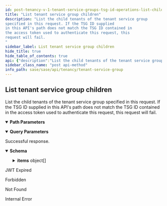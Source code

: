 ```yaml
---
id: post-tenancy-v-1-tenant-service-groups-tsg-id-operations-list-children
title: "List tenant service group children"
description: "List the child tenants of the tenant service group
specified in this request. If the TSG ID supplied
in this API's path does not match the TSG ID contained in
the access token used to authenticate this request, this
request will fail.
"
sidebar_label: List tenant service group children
hide_title: true
hide_table_of_contents: true
api: {"description":"List the child tenants of the tenant service group\nspecified in this request. If the TSG ID supplied\nin this API's path does not match the TSG ID contained in\nthe access token used to authenticate this request, this\nrequest will fail.\n","operationId":"post-tenancy-v1-tenant_service_groups-tsg_id-operations-list_children","parameters":[{"description":"A unique identifier for the tenant service group.\n","in":"path","name":"tsg_id","required":true,"schema":{"description":"A unique identifier.","example":"1378242802","maxLength":10,"minLength":10,"pattern":"^1[0-9]+$","readOnly":true,"type":"string"}},{"description":"If `true`, return the entire descendent hierarchy.\nIf `false`, return only the immediate children of the\nTSG identified in this call's path. Default is\n`false`.\n","in":"query","name":"hierarchy","schema":{"type":"boolean"}},{"description":"Indicates if the TSG used to generate this hierarchy is\nincluded in the resulting TSG list. `true` to include\nself. Default is `false`.\n","in":"query","name":"include_self","required":false,"schema":{"type":"boolean"}}],"responses":{"200":{"content":{"application/json":{"examples":{"list_children":{"value":{"count":"2","items":[{"display_name":"Child TSG 1","id":"1957242655","parent_id":"1374575467","support_contact":"user@example.com","vertical":"High Tech"},{"display_name":"Child TSG 1","id":"1739543876","parent_id":"1374575467"}]}},"list_children?fields=id":{"value":{"count":"2","items":[{"id":"1957242655"},{"id":"1739543876"}]}},"list_children?hierarchy=true":{"value":{"count":"3","items":[{"children":[{"id":"1626857948","name":"Grandchild TSG","parent_id":"1957242655","support_contact":"user@example.com"}],"display_name":"Child TSG 1","id":"1957242655","parent_id":"1374575467","support_contact":"user@example.com","vertical":"High Tech"},{"display_name":"Child TSG 1","id":"1739543876","parent_id":"1374575467"}]}},"list_children?hierarchy=true&include_self=true":{"value":{"count":"4","items":[{"children":[{"children":[{"id":"1626857948","name":"Grandchild TSG","parent_id":"1957242655","support_contact":"user@example.com"}],"display_name":"Child TSG 1","id":"1957242655","parent_id":"1374575467","support_contact":"user@example.com","vertical":"High Tech"},{"display_name":"Child TSG 1","id":"1739543876","parent_id":"1374575467"}],"display_name":"Parent TSG","id":"1374575467","vertical":"High Tech"}]}}},"schema":{"allOf":[{"properties":{"count":{"description":"Total count of the items","type":"integer"}},"required":["count","items"],"type":"object"},{"example":{"count":1}},{"properties":{"items":{"items":{"allOf":[{"properties":{"display_name":{"description":"The tenant service group's display name.\n","example":"Example TSG","type":"string"},"id":{"allOf":[{"description":"A unique identifier.","example":"1378242802","maxLength":10,"minLength":10,"pattern":"^1[0-9]+$","readOnly":true,"type":"string"}],"description":"The tenant service group's ID.","readOnly":true},"parent_id":{"allOf":[{"allOf":[{"description":"A unique identifier.","example":"1378242802","maxLength":10,"minLength":10,"pattern":"^1[0-9]+$","readOnly":true,"type":"string"}],"example":1995877003,"readOnly":false,"type":"string"}],"description":"The TSG ID for this tenant service group's parent.\n"},"support_contact":{"description":"The email address of the person or organization that should\nbe contacted for support of this TSG.\n","example":"user@example.com","type":"string"},"vertical":{"description":"A token that identifies the business vertical supported by the SASE\nproducts managed by this TSG.\n","enum":["High Tech","Education","Manufacturing","Hospitality","Professional & Legal Services","Wholesale & Retail","Finance","Telecommunications","State & Local Government","Transportation & Logistics","Federal Government","Media & Entertainment","Nonclassifiable Establishments","Healthcare","Utilities & Energy","Insurance","Agriculture","Pharma & Life Sciences","Construction","Aerospace & Defense","Real Estate","Restaurant/Food Industry","Other"],"example":"High Tech","type":"string"}},"required":["id"],"type":"object"}],"type":"object"},"type":"array"}},"type":"object"}]}}},"description":"Successful response."},"401":{"content":{"text/plain":{"examples":{"Jwt Expired":{"value":"Jwt is expired"}}}},"description":"JWT Expired"},"403":{"content":{"application/json":{"examples":{"Forbidden":{"value":{"error":"Forbidden","message":"Forbidden","statusCode":403}}}}},"description":"Forbidden"},"404":{"content":{"application/json":{"examples":{"Tenant Service Group Not Found":{"value":{"error":"Not Found","message":"Not Found","statusCode":404}}}}},"description":"Not Found"},"500":{"content":{"application/json":{"examples":{"Internal Error":{"value":{"error":"Internal Server Error","message":"An internal server error occurred","statusCode":500}}}}},"description":"Internal Error"}},"security":[{"Bearer":[]}],"tags":["TenantServiceGroup"],"method":"post","path":"/tenancy/v1/tenant_service_groups/{tsg_id}/operations/list_children","servers":[{"url":"https://api.sase.paloaltonetworks.com"}],"securitySchemes":{"Bearer":{"scheme":"bearer","type":"http"}},"info":{"contact":{},"description":"Manages tenant service groups.\n","title":"Tenant Service Group","version":"1.0"},"postman":{"name":"List tenant service group children","description":{"content":"List the child tenants of the tenant service group\nspecified in this request. If the TSG ID supplied\nin this API's path does not match the TSG ID contained in\nthe access token used to authenticate this request, this\nrequest will fail.\n","type":"text/plain"},"url":{"path":["tenancy","v1","tenant_service_groups",":tsg_id","operations","list_children"],"host":["{{baseUrl}}"],"query":[{"disabled":false,"description":{"content":"If `true`, return the entire descendent hierarchy.\nIf `false`, return only the immediate children of the\nTSG identified in this call's path. Default is\n`false`.\n","type":"text/plain"},"key":"hierarchy","value":""},{"disabled":false,"description":{"content":"Indicates if the TSG used to generate this hierarchy is\nincluded in the resulting TSG list. `true` to include\nself. Default is `false`.\n","type":"text/plain"},"key":"include_self","value":""}],"variable":[{"disabled":false,"description":{"content":"(Required) A unique identifier for the tenant service group.\n","type":"text/plain"},"type":"any","value":"","key":"tsg_id"}]},"header":[{"key":"Accept","value":"application/json"}],"method":"POST","auth":{"type":"bearer","bearer":[{"type":"any","value":"<Bearer Token>","key":"token"}]}}}
sidebar_class_name: "post api-method"
info_path: sase/sase/api/tenancy/tenant-service-group
---
```



## List tenant service group children



List the child tenants of the tenant service group
specified in this request. If the TSG ID supplied
in this API&#39;s path does not match the TSG ID contained in
the access token used to authenticate this request, this
request will fail.


<details style={{"marginBottom":"1rem"}} data-collapsed={false} open={true}><summary style={{}}><strong>Path Parameters</strong></summary><div><ul><ParamsItem className={"paramsItem"} param={{"description":"A unique identifier for the tenant service group.\n","in":"path","name":"tsg_id","required":true,"schema":{"description":"A unique identifier.","example":"1378242802","maxLength":10,"minLength":10,"pattern":"^1[0-9]+$","readOnly":true,"type":"string"}}}></ParamsItem></ul></div></details><details style={{"marginBottom":"1rem"}} data-collapsed={false} open={true}><summary style={{}}><strong>Query Parameters</strong></summary><div><ul><ParamsItem className={"paramsItem"} param={{"description":"If `true`, return the entire descendent hierarchy.\nIf `false`, return only the immediate children of the\nTSG identified in this call's path. Default is\n`false`.\n","in":"query","name":"hierarchy","schema":{"type":"boolean"}}}></ParamsItem><ParamsItem className={"paramsItem"} param={{"description":"Indicates if the TSG used to generate this hierarchy is\nincluded in the resulting TSG list. `true` to include\nself. Default is `false`.\n","in":"query","name":"include_self","required":false,"schema":{"type":"boolean"}}}></ParamsItem></ul></div></details><div><ApiTabs><TabItem label={"200"} value={"200"}><div>

Successful response.

</div><div><MimeTabs groupId={"mime-type"}><TabItem label={"application/json"} value={"application/json"}><SchemaTabs groupId={"schema-tabs"}><TabItem label={"Schema"} value={"Schema"}><details style={{}} data-collapsed={false} open={true}><summary style={{"textAlign":"left"}}><strong>Schema</strong></summary><div style={{"textAlign":"left","marginLeft":"1rem"}}></div><ul style={{"marginLeft":"1rem"}}><SchemaItem collapsible={false} name={"count"} required={false} schemaDescription={"Total count of the items"} schemaName={"integer"} qualifierMessage={undefined} defaultValue={undefined}></SchemaItem><SchemaItem collapsible={true} className={"schemaItem"}><details style={{}}><summary style={{}}><strong>items</strong><span style={{"opacity":"0.6"}}> object[]</span></summary><div style={{"marginLeft":"1rem"}}><SchemaItem collapsible={false} name={"display_name"} required={false} schemaDescription={"The tenant service group's display name.\n"} schemaName={"string"} qualifierMessage={undefined} defaultValue={undefined}></SchemaItem><SchemaItem collapsible={false} name={"id"} required={false} schemaDescription={"The tenant service group's ID."} schemaName={"string"} qualifierMessage={"**Possible values:** `>= 10 characters` and `<= 10 characters`, Value must match regular expression `^1[0-9]+$`"} defaultValue={undefined}></SchemaItem><SchemaItem collapsible={false} name={"parent_id"} required={false} schemaDescription={"The TSG ID for this tenant service group's parent.\n"} schemaName={"string"} qualifierMessage={"**Possible values:** `>= 10 characters` and `<= 10 characters`, Value must match regular expression `^1[0-9]+$`"} defaultValue={undefined}></SchemaItem><SchemaItem collapsible={false} name={"support_contact"} required={false} schemaDescription={"The email address of the person or organization that should\nbe contacted for support of this TSG.\n"} schemaName={"string"} qualifierMessage={undefined} defaultValue={undefined}></SchemaItem><SchemaItem collapsible={false} name={"vertical"} required={false} schemaDescription={"A token that identifies the business vertical supported by the SASE\nproducts managed by this TSG.\n"} schemaName={"string"} qualifierMessage={"**Possible values:** [`High Tech`, `Education`, `Manufacturing`, `Hospitality`, `Professional & Legal Services`, `Wholesale & Retail`, `Finance`, `Telecommunications`, `State & Local Government`, `Transportation & Logistics`, `Federal Government`, `Media & Entertainment`, `Nonclassifiable Establishments`, `Healthcare`, `Utilities & Energy`, `Insurance`, `Agriculture`, `Pharma & Life Sciences`, `Construction`, `Aerospace & Defense`, `Real Estate`, `Restaurant/Food Industry`, `Other`]"} defaultValue={undefined}></SchemaItem></div></details></SchemaItem></ul></details></TabItem><TabItem label={"Example (from schema)"} value={"Example (from schema)"}><ResponseSamples responseExample={"{\n  \"count\": 0,\n  \"items\": [\n    {\n      \"display_name\": \"string\",\n      \"id\": \"string\",\n      \"parent_id\": \"string\",\n      \"support_contact\": \"string\",\n      \"vertical\": \"High Tech\"\n    }\n  ]\n}"} language={"json"}></ResponseSamples></TabItem><TabItem label={"List_children"} value={"List_children"}><ResponseSamples responseExample={"{\n  \"count\": \"2\",\n  \"items\": [\n    {\n      \"display_name\": \"Child TSG 1\",\n      \"id\": \"1957242655\",\n      \"parent_id\": \"1374575467\",\n      \"support_contact\": \"user@example.com\",\n      \"vertical\": \"High Tech\"\n    },\n    {\n      \"display_name\": \"Child TSG 1\",\n      \"id\": \"1739543876\",\n      \"parent_id\": \"1374575467\"\n    }\n  ]\n}"} language={"json"}></ResponseSamples></TabItem><TabItem label={"List_children?fields=id"} value={"List_children?fields=id"}><ResponseSamples responseExample={"{\n  \"count\": \"2\",\n  \"items\": [\n    {\n      \"id\": \"1957242655\"\n    },\n    {\n      \"id\": \"1739543876\"\n    }\n  ]\n}"} language={"json"}></ResponseSamples></TabItem><TabItem label={"List_children?hierarchy=true"} value={"List_children?hierarchy=true"}><ResponseSamples responseExample={"{\n  \"count\": \"3\",\n  \"items\": [\n    {\n      \"children\": [\n        {\n          \"id\": \"1626857948\",\n          \"name\": \"Grandchild TSG\",\n          \"parent_id\": \"1957242655\",\n          \"support_contact\": \"user@example.com\"\n        }\n      ],\n      \"display_name\": \"Child TSG 1\",\n      \"id\": \"1957242655\",\n      \"parent_id\": \"1374575467\",\n      \"support_contact\": \"user@example.com\",\n      \"vertical\": \"High Tech\"\n    },\n    {\n      \"display_name\": \"Child TSG 1\",\n      \"id\": \"1739543876\",\n      \"parent_id\": \"1374575467\"\n    }\n  ]\n}"} language={"json"}></ResponseSamples></TabItem><TabItem label={"List_children?hierarchy=true&include_self=true"} value={"List_children?hierarchy=true&include_self=true"}><ResponseSamples responseExample={"{\n  \"count\": \"4\",\n  \"items\": [\n    {\n      \"children\": [\n        {\n          \"children\": [\n            {\n              \"id\": \"1626857948\",\n              \"name\": \"Grandchild TSG\",\n              \"parent_id\": \"1957242655\",\n              \"support_contact\": \"user@example.com\"\n            }\n          ],\n          \"display_name\": \"Child TSG 1\",\n          \"id\": \"1957242655\",\n          \"parent_id\": \"1374575467\",\n          \"support_contact\": \"user@example.com\",\n          \"vertical\": \"High Tech\"\n        },\n        {\n          \"display_name\": \"Child TSG 1\",\n          \"id\": \"1739543876\",\n          \"parent_id\": \"1374575467\"\n        }\n      ],\n      \"display_name\": \"Parent TSG\",\n      \"id\": \"1374575467\",\n      \"vertical\": \"High Tech\"\n    }\n  ]\n}"} language={"json"}></ResponseSamples></TabItem></SchemaTabs></TabItem></MimeTabs></div></TabItem><TabItem label={"401"} value={"401"}><div>

JWT Expired

</div><div><MimeTabs groupId={"mime-type"}><TabItem label={"text/plain"} value={"text/plain"}><SchemaTabs groupId={"schema-tabs"}><TabItem label={" Jwt  Expired"} value={" Jwt  Expired"}><ResponseSamples responseExample={"Jwt is expired"} language={"shell"}></ResponseSamples></TabItem></SchemaTabs></TabItem></MimeTabs></div></TabItem><TabItem label={"403"} value={"403"}><div>

Forbidden

</div><div><MimeTabs groupId={"mime-type"}><TabItem label={"application/json"} value={"application/json"}><SchemaTabs groupId={"schema-tabs"}><TabItem label={" Forbidden"} value={" Forbidden"}><ResponseSamples responseExample={"{\n  \"error\": \"Forbidden\",\n  \"message\": \"Forbidden\",\n  \"statusCode\": 403\n}"} language={"json"}></ResponseSamples></TabItem></SchemaTabs></TabItem></MimeTabs></div></TabItem><TabItem label={"404"} value={"404"}><div>

Not Found

</div><div><MimeTabs groupId={"mime-type"}><TabItem label={"application/json"} value={"application/json"}><SchemaTabs groupId={"schema-tabs"}><TabItem label={" Tenant  Service  Group  Not  Found"} value={" Tenant  Service  Group  Not  Found"}><ResponseSamples responseExample={"{\n  \"error\": \"Not Found\",\n  \"message\": \"Not Found\",\n  \"statusCode\": 404\n}"} language={"json"}></ResponseSamples></TabItem></SchemaTabs></TabItem></MimeTabs></div></TabItem><TabItem label={"500"} value={"500"}><div>

Internal Error

</div><div><MimeTabs groupId={"mime-type"}><TabItem label={"application/json"} value={"application/json"}><SchemaTabs groupId={"schema-tabs"}><TabItem label={" Internal  Error"} value={" Internal  Error"}><ResponseSamples responseExample={"{\n  \"error\": \"Internal Server Error\",\n  \"message\": \"An internal server error occurred\",\n  \"statusCode\": 500\n}"} language={"json"}></ResponseSamples></TabItem></SchemaTabs></TabItem></MimeTabs></div></TabItem></ApiTabs></div>
      